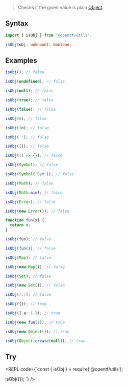 
> Checks if the given value is plain [Object](https://developer.mozilla.org/en-US/docs/Web/JavaScript/Reference/Global_Objects/Object).

## Syntax

```ts
import { isObj } from '@opentf/utils';

isObj(obj: unknown): boolean;
```

## Examples

```ts
isObj(); // false

isObj(undefined); // false

isObj(null); // false

isObj(true); // false

isObj(false); // false

isObj(0); // false

isObj(1n); // false

isObj(''); // false

isObj([]); // false

isObj(() => {}); // false

isObj(Symbol); // false

isObj(Symbol('Sym')); // false

isObj(Math); // false

isObj(Math.min); // false

isObj(Error); // false

isObj(new Error()); // false

function fun(x) {
  return x;
}

isObj(fun); // false

isObj(fun()); // false

isObj(Map); // false

isObj(new Map()); // false

isObj(Set); // false

isObj(new Set()); // false

isObj(/./); // false

isObj({}); // true

isObj({ a: 1 }); // true

isObj(new fun(1)); // true

isObj(new Object()); // true

isObj(Object.create(null)); // true

```

## Try

<REPL code={`const { isObj } = require('@opentf/utils');

isObj({});
`} />